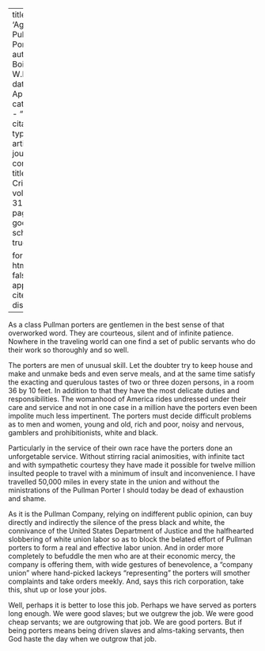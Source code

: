 
---
title: 'Again, Pullman Porters'
author: Du Bois, W.E.B.
date: Apr. 1926
categories: 
  - ""
citation: 
  type: article-journal
  container-title: The Crisis
  volume: 31
  issue: 6
  page: 271
google-scholar: true

format:
  html:
    toc: false
    appendix-cite-as: display
---


As a class Pullman porters are gentlemen in the best sense of that overworked word. They are courteous, silent and of infinite patience. Nowhere in the traveling world can one find a set of public servants who do their work so thoroughly and so well.

The porters are men of unusual skill. Let the doubter try to keep house and make and unmake beds and even serve meals, and at the same time satisfy the exacting and querulous tastes of two or three dozen persons, in a room 36 by 10 feet. In addition to that they have the most delicate duties and responsibilities. The womanhood of America rides undressed under their care and service and not in one case in a million have the porters even been impolite much less impertinent. The porters must decide difficult problems as to men and women, young and old, rich and poor, noisy and nervous, gamblers and prohibitionists, white and black.

Particularly in the service of their own race have the porters done an unforgetable service. Without stirring racial animosities, with infinite tact and with sympathetic courtesy they have made it possible for twelve million insulted people to travel with a minimum of insult and inconvenience. I have travelled 50,000 miles in every state in the union and without the ministrations of the Pullman Porter I should today be dead of exhaustion and shame.



As it is the Pullman Company, relying on indifferent public opinion, can buy directly and indirectly the silence of the press black and white, the connivance of the United States Department of Justice and the halfhearted slobbering of white union labor so as to block the belated effort of Pullman porters to form a real and effective labor union. And in order more completely to befuddle the men who are at their economic mercy, the company is offering them, with wide gestures of benevolence, a "company union" where hand-picked lackeys "representing" the porters will smother complaints and take orders meekly. And, says this rich corporation, take this, shut up or lose your jobs.

Well, perhaps it is better to lose this job. Perhaps we have served as porters long enough. We were good slaves; but we outgrew the job. We were good cheap servants; we are outgrowing that job. We are good porters. But if being porters means being driven slaves and alms-taking servants, then God haste the day when we outgrow that job.

